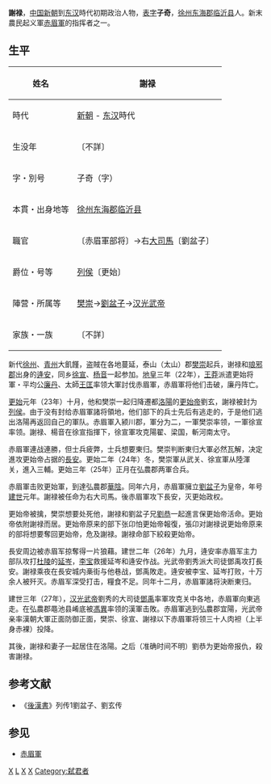 '''謝禄'''，[[中国|中国]][[新朝|新朝]]到[[东汉|东汉]]時代初期政治人物，[[表字|表字]]'''子奇'''，[[徐州|徐州]][[东海郡|东海郡]][[临沂县|临沂县]]人。新末農民起义軍[[赤眉軍|赤眉軍]]的指挥者之一。

== 生平 ==
{| class="wikitable" style="float:right; font-size:smaller"
|-
! 姓名
| 謝禄
|-
! 時代
| [[新朝|新朝]] - [[东汉|东汉]]時代 
|-
! 生没年
| 〔不詳〕
|-
! 字・別号
| 子奇（字）
|-
! 本貫・出身地等
| [[徐州|徐州]][[东海郡|东海郡]][[临沂县|临沂县]]
|-
! 職官
| 〔赤眉軍部将〕→右[[大司馬|大司馬]]〔劉盆子〕　 
|-
! 爵位・号等
| [[列侯|列侯]]〔更始〕 
|-
! 陣营・所属等
| [[樊崇|樊崇]]→[[劉盆子|劉盆子]]→[[汉光武帝|汉光武帝]]
|-
! 家族・一族
| 〔不詳〕
|}
新代[[徐州|徐州]]、[[青州|青州]]大飢饉，盗賊在各地蔓延，泰山（太山）郡[[樊崇|樊崇]]起兵，谢禄和[[琅邪郡|琅邪郡]]出身的[[逄安|逄安]]，同乡[[徐宣_(赤眉軍)|徐宣]]、[[杨音|杨音]]一起参加。[[地皇_(王莽)|地皇]]三年（22年），[[王莽|王莽]]派遣更始将軍・平均公[[廉丹|廉丹]]、太師[[王匡_(新朝)|王匡]]率领大軍討伐赤眉軍，赤眉軍将他们击破，廉丹阵亡。

[[更始_(更始帝)|更始]]元年（23年）十月，他和樊崇一起归降遷都[[洛陽|洛陽]]的[[更始帝|更始帝]]劉玄，謝禄被封为[[列侯|列侯]]。由于没有封给赤眉軍諸将領地，他们部下的兵士先后有逃走的，于是他们逃出洛陽再返回自己的軍队。赤眉軍入颍川郡，軍分为二，一軍樊崇率领，一軍徐宣率领。謝禄、楊音在徐宣指揮下，徐宣軍攻克陽翟、梁国，斬河南太守。

赤眉軍連战連勝，但士兵疲弊，士兵想要東归。樊崇判断東归大軍必然瓦解，决定進攻更始帝占据的[[長安|長安]]。更始二年（24年）冬，樊崇軍从武关、徐宣軍从陸渾关，進入三輔。更始三年（25年）正月在弘農郡两軍合兵。

赤眉軍击败更始軍，到達弘農郡[[華陰|華陰]]。同年六月，赤眉軍擁立[[劉盆子|劉盆子]]为皇帝，年号[[建世|建世]]元年。謝禄被任命为右大司馬。後赤眉軍攻下長安，灭更始政权。

更始帝被擒，樊崇想要处死他，謝禄和劉盆子兄[[刘恭_(式侯)|劉恭]]一起進言保更始帝活命。更始帝依附謝禄而居。更始帝原来的部下张卬怕更始帝報復，張卬对謝禄说更始帝原来的部将想要奪回更始帝，危及謝禄。謝禄命部下絞殺更始帝。

長安周边被赤眉军掠奪得一片狼藉。建世二年（26年）九月，逄安率赤眉军主力部队攻打[[杜陵|杜陵]]的[[延岑|延岑]]，[[李宝_(汉朝)|李宝]]救援延岑和逄安作战。光武帝劉秀派大司徒鄧禹攻打長安。謝禄乘夜在長安城内槀街与他巷战，鄧禹敗走。逄安被李宝、延岑打败，十万余人被歼灭。赤眉军深受打击，糧食不足。同年十二月，赤眉軍諸将決断東归。

建世三年（27年），[[汉光武帝|汉光武帝]]劉秀的大司徒[[鄧禹|鄧禹]]率軍攻克关中各地，赤眉軍向東逃走。在弘農郡黽池县崤底被[[馮異|馮異]]率领的漢軍击敗。赤眉軍逃到弘農郡宜陽，光武帝亲率漢朝大軍正面防御正面，樊崇、徐宣、謝禄以下赤眉軍将领三十人肉袒（上半身赤裸）投降。

其後，謝禄和妻子一起居住在洛陽。之后（准确时间不明）劉恭为更始帝报仇，殺害謝禄。
== 参考文献 ==
*《[[後漢書|後漢書]]》列传1劉盆子、劉玄传

== 参见 ==
*[[赤眉軍|赤眉軍]]

[[Category:新朝民变人物|X]]
[[Category:谢姓|L]]
[[Category:东汉人|X]]
[[Category:临沂人|X]]
[[Category:弑君者|Category:弑君者]]